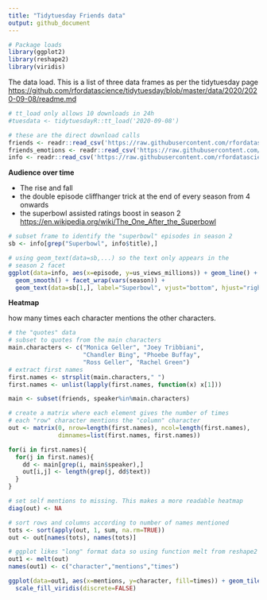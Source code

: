 ```yaml
---
title: "Tidytuesday Friends data"
output: github_document
---
```


```r

# Package loads
library(ggplot2)
library(reshape2)
library(viridis)

```


The data load. This is a list of three data frames as per the tidytuesday page
<https://github.com/rfordatascience/tidytuesday/blob/master/data/2020/2020-09-08/readme.md>

```r
# tt_load only allows 10 downloads in 24h
#tuesdata <- tidytuesdayR::tt_load('2020-09-08')

# these are the direct download calls
friends <- readr::read_csv('https://raw.githubusercontent.com/rfordatascience/tidytuesday/master/data/2020/2020-09-08/friends.csv')
friends_emotions <- readr::read_csv('https://raw.githubusercontent.com/rfordatascience/tidytuesday/master/data/2020/2020-09-08/friends_emotions.csv')
info <- readr::read_csv('https://raw.githubusercontent.com/rfordatascience/tidytuesday/master/data/2020/2020-09-08/friends_info.csv')

```


**Audience over time**  

* The rise and fall
* the double episode cliffhanger trick at the end of every season from 4 onwards
* the superbowl assisted ratings boost in season 2 <https://en.wikipedia.org/wiki/The_One_After_the_Superbowl>

```r

# subset frame to identify the "superbowl" episodes in season 2
sb <- info[grep("Superbowl", info$title),]

# using geom_text(data=sb,...) so the text only appears in the
# season 2 facet 
ggplot(data=info, aes(x=episode, y=us_views_millions)) + geom_line() +
  geom_smooth() + facet_wrap(vars(season)) + 
  geom_text(data=sb[1,], label="Superbowl", vjust="bottom", hjust="right")

```

**Heatmap**  

how many times each character mentions the other characters. 

```r
# the "quotes" data
# subset to quotes from the main characters
main.characters <- c("Monica Geller", "Joey Tribbiani",
                     "Chandler Bing", "Phoebe Buffay", 
                     "Ross Geller", "Rachel Green")
# extract first names
first.names <- strsplit(main.characters," ")
first.names <- unlist(lapply(first.names, function(x) x[1]))

main <- subset(friends, speaker%in%main.characters)

# create a matrix where each element gives the number of times
# each "row" character mentions the "column" character
out <- matrix(0, nrow=length(first.names), ncol=length(first.names),
              dimnames=list(first.names, first.names))

for(i in first.names){
  for(j in first.names){
    dd <- main[grep(i, main$speaker),]
    out[i,j] <- length(grep(j, dd$text))
  }
}

# set self mentions to missing. This makes a more readable heatmap
diag(out) <- NA

# sort rows and columns according to number of names mentioned
tots <- sort(apply(out, 1, sum, na.rm=TRUE))
out <- out[names(tots), names(tots)]

# ggplot likes "long" format data so using function melt from reshape2
out1 <- melt(out)
names(out1) <- c("character","mentions","times")

ggplot(data=out1, aes(x=mentions, y=character, fill=times)) + geom_tile() +
  scale_fill_viridis(discrete=FALSE)

```

